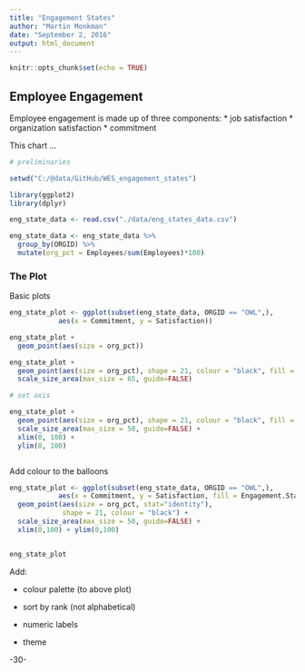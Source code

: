 ```yaml
---
title: "Engagement States"
author: "Martin Monkman"
date: "September 2, 2016"
output: html_document
---
```


```r
knitr::opts_chunk$set(echo = TRUE)
```

## Employee Engagement

Employee engagement is made up of three components:
* job satisfaction
* organization satisfaction
* commitment 

This chart ...

```r

# preliminaries

setwd("C:/@data/GitHub/WES_engagement_states")

library(ggplot2)
library(dplyr)

eng_state_data <- read.csv("./data/eng_states_data.csv")

eng_state_data <- eng_state_data %>%
  group_by(ORGID) %>%
  mutate(org_pct = Employees/sum(Employees)*100)

```


### The Plot

Basic plots

```r

eng_state_plot <- ggplot(subset(eng_state_data, ORGID == "OWL",),
            aes(x = Commitment, y = Satisfaction))

eng_state_plot + 
  geom_point(aes(size = org_pct))

eng_state_plot + 
  geom_point(aes(size = org_pct), shape = 21, colour = "black", fill = "cornsilk") +
  scale_size_area(max_size = 65, guide=FALSE)

# set axis

eng_state_plot + 
  geom_point(aes(size = org_pct), shape = 21, colour = "black", fill = "cornsilk") +
  scale_size_area(max_size = 50, guide=FALSE) +
  xlim(0, 100) +
  ylim(0, 100)



```


Add colour to the balloons

```r

eng_state_plot <- ggplot(subset(eng_state_data, ORGID == "OWL",),
            aes(x = Commitment, y = Satisfaction, fill = Engagement.State)) +
  geom_point(aes(size = org_pct, stat="identity"), 
             shape = 21, colour = "black") +
  scale_size_area(max_size = 50, guide=FALSE) + 
  xlim(0,100) + ylim(0,100)


eng_state_plot  


```

Add:

* colour palette (to above plot)

* sort by rank (not alphabetical)

* numeric labels

* theme


-30-
